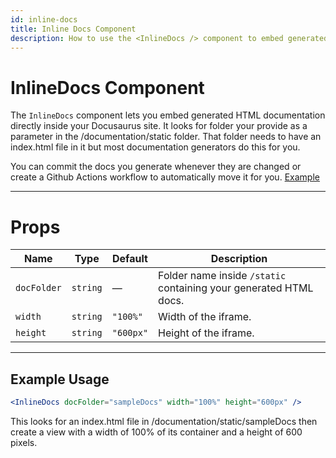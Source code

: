 ```yaml
---
id: inline-docs
title: Inline Docs Component
description: How to use the <InlineDocs /> component to embed generated HTML documentation.
---
```



# InlineDocs Component

The `InlineDocs` component lets you embed generated HTML documentation directly inside your Docusaurus site. It looks for folder your provide as a parameter in the /documentation/static folder. That folder needs to have an index.html file in it but most documentation generators do this for you.

You can commit the docs you generate whenever they are changed or create a Github Actions workflow to automatically move it for you.
<a href="https://github.com/ApplebaumIan/tu-cis-4398-docs-template/blob/main/.github/workflows/deployWithDocs.yml.disabled">
  Example
</a>

---

# Props

| Name        | Type     | Default   | Description                                                       |
| ----------- | -------- | --------- | ----------------------------------------------------------------- |
| `docFolder` | `string` | —         | Folder name inside `/static` containing your generated HTML docs. |
| `width`     | `string` | `"100%"`  | Width of the iframe.                                              |
| `height`    | `string` | `"600px"` | Height of the iframe.                                             |

---

## Example Usage

```jsx live title="Example"
<InlineDocs docFolder="sampleDocs" width="100%" height="600px" />
```

This looks for an index.html file in /documentation/static/sampleDocs then create a view with a width of 100% of its container and a height of 600 pixels.

